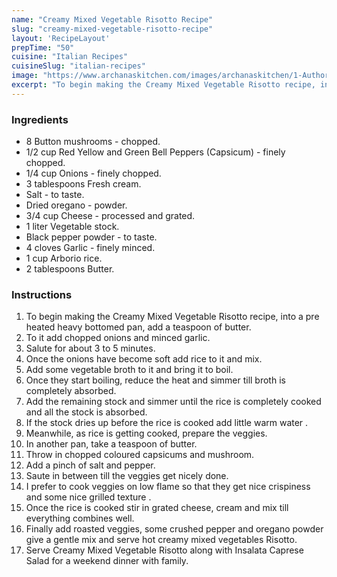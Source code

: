 ---
name: "Creamy Mixed Vegetable Risotto Recipe"
slug: "creamy-mixed-vegetable-risotto-recipe"
layout: 'RecipeLayout'
prepTime: "50"
cuisine: "Italian Recipes"
cuisineSlug: "italian-recipes"
image: "https://www.archanaskitchen.com/images/archanaskitchen/1-Author/Smitha-Kalluraya/Creamy_Mixed_Vegetable_Risotto.jpg"
excerpt: "To begin making the Creamy Mixed Vegetable Risotto recipe, into a pre heated heavy bottomed pan, add a teaspoon of butter"
---

### Ingredients

- 8 Button mushrooms - chopped.
- 1/2 cup Red Yellow and Green Bell Peppers (Capsicum) - finely chopped.
- 1/4 cup Onions - finely chopped.
- 3 tablespoons Fresh cream.
- Salt - to taste.
- Dried oregano - powder.
- 3/4 cup Cheese - processed and grated.
- 1 liter Vegetable stock.
- Black pepper powder - to taste.
- 4 cloves Garlic - finely minced.
- 1 cup Arborio rice.
- 2 tablespoons Butter.

### Instructions

1. To begin making the Creamy Mixed Vegetable Risotto recipe, into a pre heated heavy bottomed pan, add a teaspoon of butter.
1. To it add chopped onions and minced garlic.
1. Salute for about 3 to 5 minutes.
1. Once the onions have become soft add rice to it and mix.
1. Add some vegetable broth to it and bring it to boil.
1. Once they start boiling, reduce the heat and simmer till broth is completely absorbed.
1. Add the remaining stock and simmer until the rice is completely cooked and all the stock is absorbed.
1. If the stock dries up before the rice is cooked add little warm water .
1. Meanwhile, as rice is getting cooked, prepare the veggies.
1. In another pan, take a teaspoon of butter.
1. Throw in chopped coloured capsicums and mushroom.
1. Add a pinch of salt and pepper.
1. Saute in between till the veggies get nicely done.
1. I prefer to cook veggies on low flame so that they get nice crispiness and some nice grilled texture .
1. Once the rice is cooked stir in grated cheese, cream and mix till everything combines well.
1. Finally add roasted veggies, some crushed pepper and oregano powder give a gentle mix and serve hot creamy mixed vegetables Risotto.
1. Serve Creamy Mixed Vegetable Risotto along with Insalata Caprese Salad  for a weekend dinner with family.
